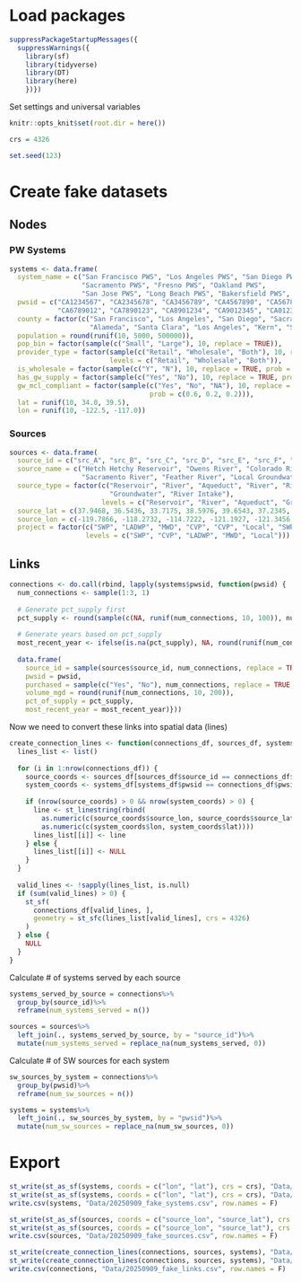 
# Load packages
```r
suppressPackageStartupMessages({
  suppressWarnings({
    library(sf)
    library(tidyverse)
    library(DT)
    library(here)
    })})
```


Set settings and universal variables
```r
knitr::opts_knit$set(root.dir = here())

crs = 4326

set.seed(123)
```

# Create fake datasets

## Nodes

### PW Systems
```r
systems <- data.frame(
  system_name = c("San Francisco PWS", "Los Angeles PWS", "San Diego PWS", 
                  "Sacramento PWS", "Fresno PWS", "Oakland PWS",
                  "San Jose PWS", "Long Beach PWS", "Bakersfield PWS", "Santa Cruz PWS"),
  pwsid = c("CA1234567", "CA2345678", "CA3456789", "CA4567890", "CA5678901",
            "CA6789012", "CA7890123", "CA8901234", "CA9012345", "CA0123456"),
  county = factor(c("San Francisco", "Los Angeles", "San Diego", "Sacramento", "Fresno",
                    "Alameda", "Santa Clara", "Los Angeles", "Kern", "Santa Cruz")),
  population = round(runif(10, 5000, 500000)),
  pop_bin = factor(sample(c("Small", "Large"), 10, replace = TRUE)),
  provider_type = factor(sample(c("Retail", "Wholesale", "Both"), 10, replace = TRUE),
                         levels = c("Retail", "Wholesale", "Both")),
  is_wholesale = factor(sample(c("Y", "N"), 10, replace = TRUE, prob = c(0.3, 0.7))),
  has_gw_supply = factor(sample(c("Yes", "No"), 10, replace = TRUE, prob = c(0.8, 0.2))),
  gw_mcl_compliant = factor(sample(c("Yes", "No", "NA"), 10, replace = TRUE, 
                                   prob = c(0.6, 0.2, 0.2))),
  lat = runif(10, 34.0, 39.5),
  lon = runif(10, -122.5, -117.0))
```

### Sources
```r
sources <- data.frame(
  source_id = c("src_A", "src_B", "src_C", "src_D", "src_E", "src_F", "src_G"),
  source_name = c("Hetch Hetchy Reservoir", "Owens River", "Colorado River Aqueduct", 
                  "Sacramento River", "Feather River", "Local Groundwater", "Delta Intake"),
  source_type = factor(c("Reservoir", "River", "Aqueduct", "River", "River", 
                         "Groundwater", "River Intake"),
                       levels = c("Reservoir", "River", "Aqueduct", "Groundwater", "River Intake", "Purchased")),
  source_lat = c(37.9468, 36.5436, 33.7175, 38.5976, 39.6543, 37.2345, 38.0456),
  source_lon = c(-119.7866, -118.2732, -114.7222, -121.1927, -121.3456, -121.1234, -121.7890),
  project = factor(c("SWP", "LADWP", "MWD", "CVP", "CVP", "Local", "SWP"),
                   levels = c("SWP", "CVP", "LADWP", "MWD", "Local")))
```

## Links
```r
connections <- do.call(rbind, lapply(systems$pwsid, function(pwsid) {
  num_connections <- sample(1:3, 1)
  
  # Generate pct_supply first
  pct_supply <- round(sample(c(NA, runif(num_connections, 10, 100)), num_connections, replace = TRUE))
  
  # Generate years based on pct_supply
  most_recent_year <- ifelse(is.na(pct_supply), NA, round(runif(num_connections, 2015, 2024)))
  
  data.frame(
    source_id = sample(sources$source_id, num_connections, replace = TRUE),
    pwsid = pwsid,
    purchased = sample(c("Yes", "No"), num_connections, replace = TRUE, prob = c(0.4, 0.6)),
    volume_mgd = round(runif(num_connections, 10, 200)),
    pct_of_supply = pct_supply,
    most_recent_year = most_recent_year)}))
```

Now we need to convert these links into spatial data (lines)
```r
create_connection_lines <- function(connections_df, sources_df, systems_df) {
  lines_list <- list()
  
  for (i in 1:nrow(connections_df)) {
    source_coords <- sources_df[sources_df$source_id == connections_df$source_id[i], c("source_lon", "source_lat")]
    system_coords <- systems_df[systems_df$pwsid == connections_df$pwsid[i], c("lon", "lat")]
    
    if (nrow(source_coords) > 0 && nrow(system_coords) > 0) {
      line <- st_linestring(rbind(
        as.numeric(c(source_coords$source_lon, source_coords$source_lat)),
        as.numeric(c(system_coords$lon, system_coords$lat))))
      lines_list[[i]] <- line
    } else {
      lines_list[[i]] <- NULL
    }
  }
  
  valid_lines <- !sapply(lines_list, is.null)
  if (sum(valid_lines) > 0) {
    st_sf(
      connections_df[valid_lines, ],
      geometry = st_sfc(lines_list[valid_lines], crs = 4326)
    )
  } else {
    NULL
  }
}
```

Calculate # of systems served by each source
```r
systems_served_by_source = connections%>%
  group_by(source_id)%>%
  reframe(num_systems_served = n())

sources = sources%>%
  left_join(., systems_served_by_source, by = "source_id")%>%
  mutate(num_systems_served = replace_na(num_systems_served, 0))
```

Calculate # of SW sources for each system
```r
sw_sources_by_system = connections%>%
  group_by(pwsid)%>%
  reframe(num_sw_sources = n())

systems = systems%>%
  left_join(., sw_sources_by_system, by = "pwsid")%>%
  mutate(num_sw_sources = replace_na(num_sw_sources, 0))
```


# Export
```r
st_write(st_as_sf(systems, coords = c("lon", "lat"), crs = crs), "Data/Shapefiles/20250909_fake_systems.shp", delete_dsn = T)
st_write(st_as_sf(systems, coords = c("lon", "lat"), crs = crs), "Data/20250909_fake_systems.gpkg", delete_dsn = T)
write.csv(systems, "Data/20250909_fake_systems.csv", row.names = F)

st_write(st_as_sf(sources, coords = c("source_lon", "source_lat"), crs = crs), "Data/Shapefiles/20250909_fake_sources.shp", delete_dsn = T)
st_write(st_as_sf(sources, coords = c("source_lon", "source_lat"), crs = crs), "Data/20250909_fake_sources.gpkg", delete_dsn = T)
write.csv(sources, "Data/20250909_fake_sources.csv", row.names = F)

st_write(create_connection_lines(connections, sources, systems), "Data/Shapefiles/20250909_fake_links.shp", delete_dsn = T)
st_write(create_connection_lines(connections, sources, systems), "Data/20250909_fake_links.gpkg", delete_dsn = T)
write.csv(connections, "Data/20250909_fake_links.csv", row.names = F)
```